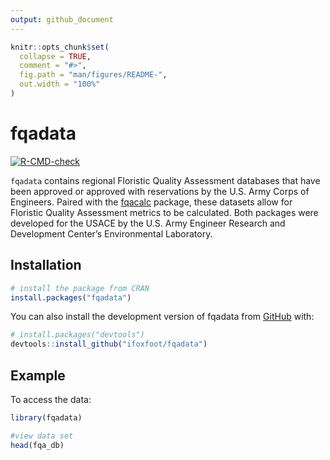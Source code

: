```yaml
---
output: github_document
---
```


<!-- README.md is generated from README.Rmd. Please edit that file -->

```r
knitr::opts_chunk$set(
  collapse = TRUE,
  comment = "#>",
  fig.path = "man/figures/README-",
  out.width = "100%"
)
```

# fqadata

<!-- badges: start -->
[![R-CMD-check](https://github.com/ifoxfoot/fqadata/workflows/R-CMD-check/badge.svg)](https://github.com/ifoxfoot/fqadata/workflows/R-CMD-check)
<!-- badges: end -->

`fqadata` contains regional Floristic Quality Assessment  databases that have been approved or approved with reservations by the U.S. Army Corps of Engineers. Paired with the [fqacalc](https://github.com/ifoxfoot/fqacalc) package, these datasets allow for Floristic Quality Assessment metrics to be calculated. Both packages were developed for the USACE by the U.S. Army Engineer Research and Development Center's Environmental Laboratory.

## Installation

``` r
# install the package from CRAN
install.packages("fqadata")
```

You can also install the development version of fqadata from [GitHub](https://github.com/) with:

``` r
# install.packages("devtools")
devtools::install_github("ifoxfoot/fqadata")
```

## Example

To access the data:

```r
library(fqadata)

#view data set
head(fqa_db)
```

